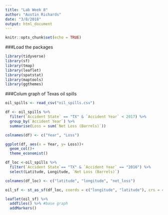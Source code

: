```yaml
---
title: "Lab Week 8"
author: "Austin Richards"
date: "3/8/2018"
output: html_document
---
```


```r
knitr::opts_chunk$set(echo = TRUE)
```


###Load the packages

```r
library(tidyverse)
library(sf)
library(tmap)
library(leaflet)
library(spatstat)
library(maptools)
library(ggthemes)
```

###Colum graph of Texas oil spills

```r
oil_spills <- read_csv("oil_spills.csv")

df <- oil_spills %>% 
  filter(`Accident State` == "TX" & `Accident Year` < 2017) %>% 
  group_by(`Accident Year`) %>% 
  summarise(Loss = sum(`Net Loss (Barrels)`))

colnames(df) <- c("Year", "Loss")

ggplot(df, aes(x = Year, y= Loss))+
  geom_col()+
  theme_economist()

```



```r
df_loc <-oil_spills %>% 
  filter(`Accident State`== "TX" & `Accident Year` == "2016") %>% 
  select(Latitude, Longitude, `Net Loss (Barrels)`)

colnames(df_loc) <- c("latitude", "longitude", "net_loss")

oil_sf <- st_as_sf(df_loc, coords = c("longitude", "latitude"), crs = 4326) #convert current df into simple feature spatial data

leaflet(oil_sf) %>% 
  addTiles() %>% #base graph
  addMarkers()
```





